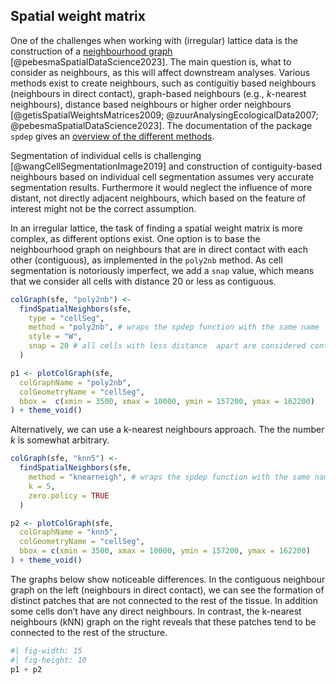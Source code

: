 ## Spatial weight matrix

One of the challenges when working with (irregular) lattice data is the construction of a [neighbourhood graph](https://r-spatial.org/book/14-Areal.html) [@pebesmaSpatialDataScience2023]. The main question is, what to consider as neighbours, as this will affect downstream analyses. Various methods exist to create neighbours, such as contiguitiy based neighbours (neighbours in direct contact), graph-based neighbours (e.g., $k$-nearest neighbours), distance based neighbours or higher order neighbours [@getisSpatialWeightsMatrices2009; @zuurAnalysingEcologicalData2007; @pebesmaSpatialDataScience2023]. The documentation of the package `spdep` gives an [overview of the different methods](https://r-spatial.github.io/spdep/articles/nb.html).

Segmentation of individual cells is challenging [@wangCellSegmentationImage2019] and construction of contiguity-based neighbours based on individual cell segmentation assumes very accurate segmentation results. Furthermore it would neglect the influence of more distant, not directly adjacent neighbours, which based on the feature of interest might not be the correct assumption.

In an irregular lattice, the task of finding a spatial weight matrix is more complex, as different options exist. One option is to base the neighbourhood graph on neighbours that are in direct contact with each other (contiguous), as implemented in the `poly2nb` method. As cell segmentation is notoriously imperfect, we add a `snap` value, which means that we consider all cells with distance 20 or less as contiguous.

```r
colGraph(sfe, "poly2nb") <-
  findSpatialNeighbors(sfe,
    type = "cellSeg",
    method = "poly2nb", # wraps the spdep function with the same name
    style = "W",
    snap = 20 # all cells with less distance  apart are considered contiguous
  )
```


```r
p1 <- plotColGraph(sfe,
  colGraphName = "poly2nb",
  colGeometryName = "cellSeg",
  bbox =  c(xmin = 3500, xmax = 10000, ymin = 157200, ymax = 162200)
) + theme_void()
```

Alternatively, we can use a k-nearest neighbours approach. The the number $k$ is somewhat arbitrary.

```r
colGraph(sfe, "knn5") <-
  findSpatialNeighbors(sfe,
    method = "knearneigh", # wraps the spdep function with the same name
    k = 5,
    zero.policy = TRUE
  )
```

```r
p2 <- plotColGraph(sfe,
  colGraphName = "knn5",
  colGeometryName = "cellSeg",
  bbox = c(xmin = 3500, xmax = 10000, ymin = 157200, ymax = 162200)
) + theme_void()
```

The graphs below show noticeable differences. In the contiguous neighbour graph on the left (neighbours in direct contact), we can see the formation of distinct patches that are not connected to the rest of the tissue. In addition some cells don't have any direct neighbours. In contrast, the k-nearest neighbours (kNN) graph on the right reveals that these patches tend to be connected to the rest of the structure.

```r
#| fig-width: 15
#| fig-height: 10
p1 + p2
```

<!-- > Thought: if we assume non perfect segmentation we could basically calculate the same statistics also on point pattern derived datasets. We would also use a k-nearest neighbours approach in a "point pattern" dataset. The centroids of the cells as a proxy for the spatial location. -->

<!-- > Is there a good methods to dermine a good neighbourhood matrix? -->

<!-- > Point pattern as a "event based" dataset, lattice data an "observation" based dataset. -->